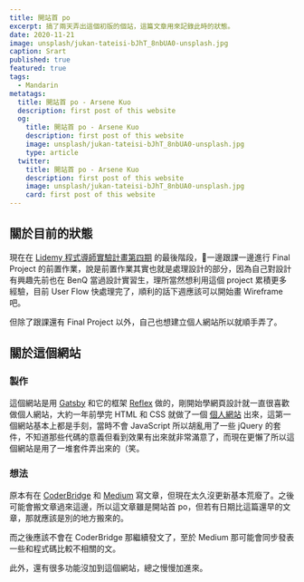```yaml
---
title: 開站首 po
excerpt: 搞了兩天弄出這個初版的個站，這篇文章用來記錄此時的狀態。
date: 2020-11-21
image: unsplash/jukan-tateisi-bJhT_8nbUA0-unsplash.jpg
caption: Srart
published: true
featured: true
tags:
  - Mandarin
metatags:
  title: 開站首 po - Arsene Kuo
  description: first post of this website
  og:
    title: 開站首 po - Arsene Kuo
    description: first post of this website
    image: unsplash/jukan-tateisi-bJhT_8nbUA0-unsplash.jpg
    type: article
  twitter:
    title: 開站首 po - Arsene Kuo
    description: first post of this website
    image: unsplash/jukan-tateisi-bJhT_8nbUA0-unsplash.jpg
    card: first post of this website
---
```


## 關於目前的狀態

現在在 [Lidemy 程式導師實驗計畫第四期](https://github.com/Lidemy/mentor-program-4th) 的最後階段，一邊跟課一邊進行 Final Project 的前置作業，說是前置作業其實也就是處理設計的部分，因為自己對設計有興趣先前也在 BenQ 當過設計實習生，理所當然想利用這個 project 累積更多經驗，目前 User Flow 快處理完了，順利的話下週應該可以開始畫 Wireframe 吧。

但除了跟課還有 Final Project 以外，自己也想建立個人網站所以就順手弄了。

## 關於這個網站

### 製作
這個網站是用 [Gatsby](https://www.gatsbyjs.com/) 和它的框架 [Reflex](https://reflexjs.org/) 做的，剛開始學網頁設計就一直很喜歡做個人網站，大約一年前學完 HTML 和 CSS 就做了一個 [個人網站](https://yskuo.github.io/CV/) 出來，這第一個網站基本上都是手刻，當時不會 JavaScript 所以胡亂用了一些 jQuery 的套件，不知道那些代碼的意義但看到效果有出來就非常滿意了，而現在更懶了所以這個網站是用了一堆套件弄出來的（笑。

### 想法
原本有在 [CoderBridge](https://www.coderbridge.com/series/e6ca520d20de4f8497e17d1a8d95245f) 和 [Medium](https://medium.com/@crowley3141) 寫文章，但現在太久沒更新基本荒廢了。之後可能會搬文章過來這邊，所以這文章雖是開站首 po，但若有日期比這篇還早的文章，那就應該是別的地方搬來的。

而之後應該不會在 CoderBridge 那繼續發文了，至於 Medium 那可能會同步發表一些和程式碼比較不相關的文。

此外，還有很多功能沒加到這個網站，總之慢慢加進來。